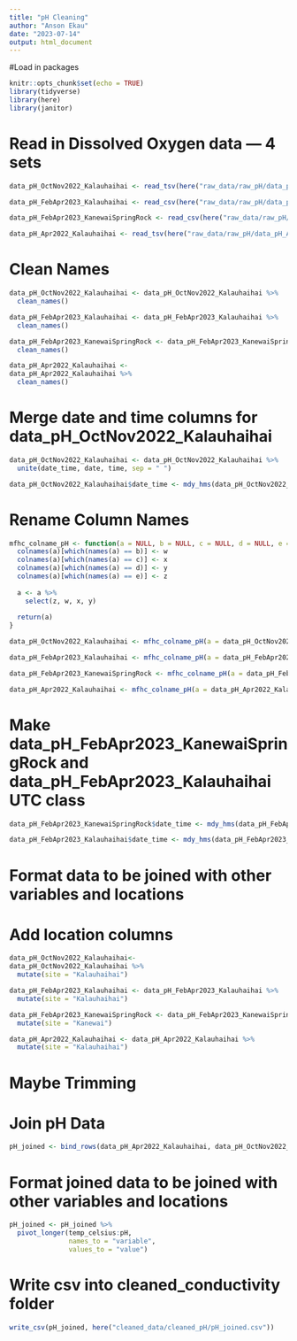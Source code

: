 ```yaml
---
title: "pH Cleaning"
author: "Anson Ekau"
date: "2023-07-14"
output: html_document
---
```


#Load in packages

```r
knitr::opts_chunk$set(echo = TRUE)
library(tidyverse)
library(here)
library(janitor)
```


# Read in Dissolved Oxygen data — 4 sets

```r
data_pH_OctNov2022_Kalauhaihai <- read_tsv(here("raw_data/raw_pH/data_pH_OctNov2022_Kalauhaihai_20839036.txt"))
```

```r
data_pH_FebApr2023_Kalauhaihai <- read_csv(here("raw_data/raw_pH/data_pH_FebApr2023_Kalauhaihai_20839036.csv"))
```

```r
data_pH_FebApr2023_KanewaiSpringRock <- read_csv(here("raw_data/raw_pH/data_pH_FebApr2023_KanewaiSpringRock_21433529.csv"))
```

```r
data_pH_Apr2022_Kalauhaihai <- read_tsv(here("raw_data/raw_pH/data_pH_Apr2022_Kalauhaihai_20839036.txt"), skip = 1)
```

# Clean Names

```r
data_pH_OctNov2022_Kalauhaihai <- data_pH_OctNov2022_Kalauhaihai %>% 
  clean_names()

data_pH_FebApr2023_Kalauhaihai <- data_pH_FebApr2023_Kalauhaihai %>% 
  clean_names()

data_pH_FebApr2023_KanewaiSpringRock <- data_pH_FebApr2023_KanewaiSpringRock %>% 
  clean_names()

data_pH_Apr2022_Kalauhaihai <- 
data_pH_Apr2022_Kalauhaihai %>% 
  clean_names()
```

# Merge date and time columns for data_pH_OctNov2022_Kalauhaihai

```r
data_pH_OctNov2022_Kalauhaihai <- data_pH_OctNov2022_Kalauhaihai %>%
  unite(date_time, date, time, sep = " ")

data_pH_OctNov2022_Kalauhaihai$date_time <- mdy_hms(data_pH_OctNov2022_Kalauhaihai$date_time)
```

# Rename Column Names
```r
mfhc_colname_pH <- function(a = NULL, b = NULL, c = NULL, d = NULL, e = NULL, w = "temp_celsius", x = "mv", y = "pH", z = "date_time" ){
  colnames(a)[which(names(a) == b)] <- w
  colnames(a)[which(names(a) == c)] <- x
  colnames(a)[which(names(a) == d)] <- y
  colnames(a)[which(names(a) == e)] <- z
  
  a <- a %>% 
    select(z, w, x, y)
  
  return(a)
}
```

```r
data_pH_OctNov2022_Kalauhaihai <- mfhc_colname_pH(a = data_pH_OctNov2022_Kalauhaihai, b = "temp_c_c_1", c = "m_v_mv_c_2", d = "p_h_c_4")
```

```r
data_pH_FebApr2023_Kalauhaihai <- mfhc_colname_pH(a = data_pH_FebApr2023_Kalauhaihai, b = "ch_1_temperature_c", c = "ch_2_millivolts_mv", d = "ch_3_p_h_p_h", e = "date_time_hst")
```

```r
data_pH_FebApr2023_KanewaiSpringRock <- mfhc_colname_pH(a = data_pH_FebApr2023_KanewaiSpringRock, b = "ch_1_temperature_c", c = "ch_2_millivolts_mv", d = "ch_3_p_h_p_h", e = "date_time_hst")
```

```r
data_pH_Apr2022_Kalauhaihai <- mfhc_colname_pH(a = data_pH_Apr2022_Kalauhaihai, b = "temp_c", c = "m_v", d = "p_h", e = "date_time_gmt_1000")
```

# Make data_pH_FebApr2023_KanewaiSpringRock and data_pH_FebApr2023_Kalauhaihai UTC class

```r
data_pH_FebApr2023_KanewaiSpringRock$date_time <- mdy_hms(data_pH_FebApr2023_KanewaiSpringRock$date_time)

data_pH_FebApr2023_Kalauhaihai$date_time <- mdy_hms(data_pH_FebApr2023_Kalauhaihai$date_time)
```

# Format data to be joined with other variables and locations

# Add location columns

```r
data_pH_OctNov2022_Kalauhaihai<- 
data_pH_OctNov2022_Kalauhaihai %>% 
  mutate(site = "Kalauhaihai")

data_pH_FebApr2023_Kalauhaihai <- data_pH_FebApr2023_Kalauhaihai %>%
  mutate(site = "Kalauhaihai")

data_pH_FebApr2023_KanewaiSpringRock <- data_pH_FebApr2023_KanewaiSpringRock %>%
  mutate(site = "Kanewai")

data_pH_Apr2022_Kalauhaihai <- data_pH_Apr2022_Kalauhaihai %>%
  mutate(site = "Kalauhaihai")
```

# Maybe Trimming

# Join pH Data

```r
pH_joined <- bind_rows(data_pH_Apr2022_Kalauhaihai, data_pH_OctNov2022_Kalauhaihai, data_pH_FebApr2023_Kalauhaihai, data_pH_FebApr2023_KanewaiSpringRock)
```

# Format joined data to be joined with other variables and locations
```r
pH_joined <- pH_joined %>% 
  pivot_longer(temp_celsius:pH, 
               names_to = "variable",
               values_to = "value")
```

# Write csv into cleaned_conductivity folder

```r
write_csv(pH_joined, here("cleaned_data/cleaned_pH/pH_joined.csv"))
```










